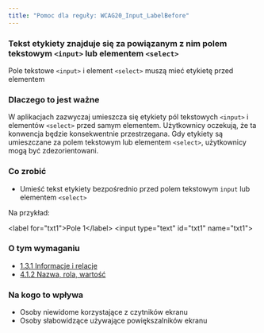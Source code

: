 ```yaml
---
title: "Pomoc dla reguły: WCAG20_Input_LabelBefore"
---
```


<div className="toolHelp">
<Row>
<Column colLg={16} colMd={8} colSm={4} className="toolHead">

### Tekst etykiety znajduje się za powiązanym z nim polem tekstowym `<input>` lub elementem `<select>`

<div id="locLevel"></div>

Pole tekstowe `<input>` i element `<select>` muszą mieć etykietę przed elementem

</Column>
</Row>
<Row>
<Column colLg={11} colMd={5} colSm={4} className="toolMain">

### Dlaczego to jest ważne

W aplikacjach zazwyczaj umieszcza się etykiety pól tekstowych `<input>` i elementów `<select>` przed samym elementem. Użytkownicy oczekują, że ta konwencja będzie konsekwentnie przestrzegana. Gdy etykiety są umieszczane za polem tekstowym lub elementem `<select>`, użytkownicy mogą być zdezorientowani.


<div id="locSnippet"></div>

### Co zrobić

* Umieść tekst etykiety bezpośrednio przed polem tekstowym `input` lub elementem `<select>`

Na przykład:

<CodeSnippet type="single" light={true}>&lt;label for="txt1"&gt;Pole 1&lt;/label&gt; &lt;input type="text" id="txt1" name="txt1"&gt;</CodeSnippet>

</Column>
<Column colLg={5} colMd={3} colSm={4} className="toolLeft">

### O tym wymaganiu

* [1.3.1 Informacje i relacje](https://wcag.lepszyweb.pl/#info-and-relationships)
* [4.1.2 Nazwa, rola, wartość](https://wcag.lepszyweb.pl/#name-role-value)

### Na kogo to wpływa

* Osoby niewidome korzystające z czytników ekranu
* Osoby słabowidzące używające powiększalników ekranu

</Column>
</Row>
</div>
